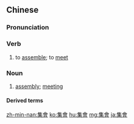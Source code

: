 {{also|集会}}
==Chinese==
{{zh-forms|s=集会}}

===Pronunciation===
{{zh-pron
|m=jíhuì
|c=zaap6 wui6-2
|h=pfs=si̍p-fi
|mn=chi̍p-hōe
|cat=v,n
}}

===Verb===
{{zh-verb}}

# to [[assemble]]; to [[meet]]

===Noun===
{{zh-noun}}

# [[assembly]]; [[meeting]]

====Derived terms====
{{zh-der|集會自由}}

[[zh-min-nan:集會]]
[[ko:集會]]
[[hu:集會]]
[[mg:集會]]
[[ja:集會]]
